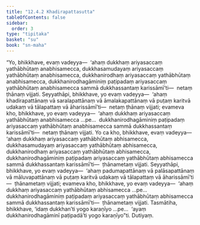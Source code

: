 ```yaml
---
title: "12.4.2 Khadirapattasutta"
tableOfContents: false
sidebar:
  order: 3
type: "tipitaka"
basket: "su"
book: "sn-maha"
---
```



<DynamicBreadcrumb />

<Division number="1102" book="sn-maha" bookNo="14" page="383">

<Paragraph number="2313" book="sn-maha">
“Yo, bhikkhave, evaṃ vadeyya—  ‘ahaṃ dukkhaṃ ariyasaccaṃ yathābhūtaṃ anabhisamecca, dukkhasamudayaṃ ariyasaccaṃ yathābhūtaṃ anabhisamecca, dukkhanirodhaṃ ariyasaccaṃ yathābhūtaṃ anabhisamecca, dukkhanirodhagāminiṃ paṭipadaṃ ariyasaccaṃ yathābhūtaṃ anabhisamecca sammā dukkhassantaṃ karissāmī’ti—  netaṃ ṭhānaṃ vijjati.
</Paragraph>

<Paragraph number="2314" book="sn-maha">
Seyyathāpi, bhikkhave, yo evaṃ vadeyya—  ‘ahaṃ khadirapattānaṃ vā saralapattānaṃ vā āmalakapattānaṃ vā puṭaṃ karitvā udakaṃ vā tālapattaṃ vā āharissāmī’ti—  netaṃ ṭhānaṃ vijjati; evameva kho, bhikkhave, yo evaṃ vadeyya—  ‘ahaṃ dukkhaṃ ariyasaccaṃ yathābhūtaṃ anabhisamecca …pe…  dukkhanirodhagāminiṃ paṭipadaṃ ariyasaccaṃ yathābhūtaṃ anabhisamecca sammā dukkhassantaṃ karissāmī’ti—  netaṃ ṭhānaṃ vijjati.
</Paragraph>

<Paragraph number="2315" book="sn-maha">
Yo ca kho, bhikkhave, evaṃ vadeyya—  ‘ahaṃ dukkhaṃ ariyasaccaṃ yathābhūtaṃ abhisamecca, dukkhasamudayaṃ ariyasaccaṃ yathābhūtaṃ abhisamecca, dukkhanirodhaṃ ariyasaccaṃ yathābhūtaṃ abhisamecca, dukkhanirodhagāminiṃ paṭipadaṃ ariyasaccaṃ yathābhūtaṃ abhisamecca sammā dukkhassantaṃ karissāmī’ti—  ṭhānametaṃ vijjati.
</Paragraph>

<Paragraph number="2316" book="sn-maha">
Seyyathāpi, bhikkhave, yo evaṃ vadeyya—  ‘ahaṃ padumapattānaṃ vā palāsapattānaṃ vā māluvapattānaṃ vā puṭaṃ karitvā udakaṃ vā tālapattaṃ vā āharissāmī’ti—  ṭhānametaṃ vijjati; evameva kho, bhikkhave, yo evaṃ vadeyya—  ‘ahaṃ dukkhaṃ ariyasaccaṃ yathābhūtaṃ abhisamecca …pe…  dukkhanirodhagāminiṃ paṭipadaṃ ariyasaccaṃ yathābhūtaṃ abhisamecca sammā dukkhassantaṃ karissāmī’ti—  ṭhānametaṃ vijjati.
</Paragraph>

<Paragraph number="2317" book="sn-maha">
Tasmātiha, bhikkhave, ‘idaṃ dukkhan’ti yogo karaṇīyo …pe…  ‘ayaṃ dukkhanirodhagāminī paṭipadā’ti yogo karaṇīyo”ti.

</Paragraph>
</Division>

<Paragraph number="2318" type="center" book="sn-maha">
Dutiyaṃ.
</Paragraph>